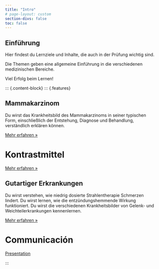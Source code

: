 ```yaml
---
title: "Intro"
# page-layout: custom
section-divs: false
toc: false
---
```



::: {.hero-banner}

::: {.hero-text}

# Einführung


Hier findest du Lernziele und Inhalte, die auch in der Prüfung wichtig sind.

Die Themen geben eine allgemeine Einführung in die verschiedenen medizinischen Bereiche.


Viel Erfolg beim Lernen!


:::

:::

::: {.content-block}
::: {.features}

::: {.feature}
# Mammakarzinom
Du wirst das Krankheitsbild des Mammakarzinoms in seiner typischen Form, einschließlich der Entstehung, Diagnose und Behandlung, verständlich erklären können.

::: {.learn-more}
[Mehr erfahren »](Mammakarzinom.qmd)
:::

:::

::: {.feature}
# Kontrastmittel 

::: {.learn-more}
[Mehr erfahren »](KMGabe.qmd)
:::



::: {.feature}
# Gutartiger Erkrankungen 
Du wirst verstehen, wie niedrig dosierte Strahlentherapie Schmerzen lindert. Du wirst lernen, wie die entzündungshemmende Wirkung funktioniert. Du wirst die verschiedenen Krankheitsbilder von Gelenk- und Weichteilerkrankungen kennenlernen.

::: {.learn-more}
[Mehr erfahren »](Gutartig.qmd)
:::

:::


# Communicación

[Presentation](CommunicationPresentation/PresentacionComunicacion.qmd){target="_blank"}





:::
:::
